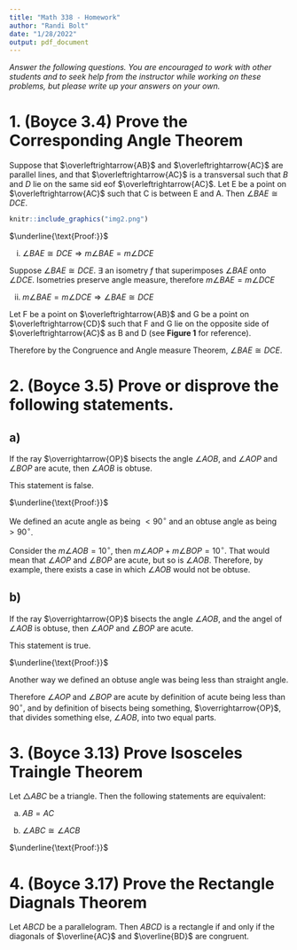 ```yaml
---
title: "Math 338 - Homework"
author: "Randi Bolt"
date: "1/28/2022"
output: pdf_document
---
```


_Answer the following questions. You are encouraged to work with other students and to seek help from the instructor while working on these problems, but please write up your answers on your own._

# 1. (Boyce 3.4) Prove the Corresponding Angle Theorem 

Suppose that $\overleftrightarrow{AB}$ and $\overleftrightarrow{AC}$ are parallel lines, and that $\overleftrightarrow{AC}$ is a transversal such that $B$ and $D$ lie on the same sid eof $\overleftrightarrow{AC}$. Let E be a point on $\overleftrightarrow{AC}$ such that C is between E and A. Then $\angle BAE\cong DCE$. 

```r
knitr::include_graphics("img2.png")
```

$\underline{\text{Proof:}}$

i) $\angle BAE\cong DCE\Rightarrow m\angle BAE = m\angle DCE$

Suppose $\angle BAE\cong DCE$. $\exists$ an isometry $f$ that superimposes $\angle BAE$ onto $\angle DCE$. Isometries preserve angle measure, therefore $m\angle BAE = m\angle DCE$

ii) $m\angle BAE = m\angle DCE\Rightarrow \angle BAE\cong DCE$

Let F be a point on $\overleftrightarrow{AB}$ and G be a point on $\overleftrightarrow{CD}$ such that F and G lie on the opposite side of $\overleftrightarrow{AC}$ as B and D (see **Figure 1** for reference).  

\begin{equation}\label{1ii}
\begin{split}
m\angle BAE &= 180^\circ -m\angle FAE\\
&=m\angle GCA\\
&=180^\circ-m\angle ACD\\
&= m\angle DCE
\end{split}
\end{equation}

Therefore by the Congruence and Angle measure Theorem, $\angle BAE\cong DCE$.


# 2. (Boyce 3.5) Prove or disprove the following statements. 

## a) 

If the ray $\overrightarrow{OP}$ bisects the angle $\angle AOB$, and $\angle AOP$ and $\angle BOP$ are acute, then $\angle AOB$ is obtuse. 

This statement is false. 

$\underline{\text{Proof:}}$

We defined an acute angle as being $<90^\circ$ and an obtuse angle as being $>90^\circ$. 

Consider the $m\angle AOB = 10^\circ$, then $m\angle AOP +m\angle BOP=10^\circ$. That would mean that $\angle AOP$ and $\angle BOP$ are acute, but so is $\angle AOB$. Therefore, by example, there exists a case in which $\angle AOB$ would not be obtuse. 

## b) 

If the ray $\overrightarrow{OP}$ bisects the angle $\angle AOB$, and the angel of $\angle AOB$ is obtuse, then $\angle AOP$ and $\angle BOP$ are acute. 

This statement is true. 

$\underline{\text{Proof:}}$

Another way we defined an obtuse angle was being less than straight angle. 

\begin{equation}\label{2b}
\begin{split}
180^\circ >& m\angle AOB\\
\frac{1}{2} 180^\circ >& \frac{1}{2}m\angle AOB\\
90^\circ >& m\angle AOP = m\angle BOP
\end{split}
\end{equation}

Therefore $\angle AOP$ and $\angle BOP$ are acute by definition of acute being less than $90^\circ$, and by definition of bisects being something, $\overrightarrow{OP}$, that divides something else, $\angle AOB$, into two equal parts. 

# 3. (Boyce 3.13) Prove Isosceles Traingle Theorem 

Let $\triangle ABC$ be a triangle. Then the following statements are equivalent: 

(a) $AB=AC$

(b) $\angle ABC\cong \angle ACB$



$\underline{\text{Proof:}}$


# 4. (Boyce 3.17) Prove the Rectangle Diagnals Theorem 

Let $ABCD$ be a parallelogram. Then $ABCD$ is a rectangle if and only if the diagonals of $\overline{AC}$ and $\overline{BD}$ are congruent. 





